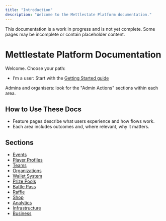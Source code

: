 ```yaml
---
title: "Introduction"
description: "Welcome to the Mettlestate Platform documentation."
---
```


<Warning>
  This documentation is a work in progress and is not yet complete. Some pages may be incomplete or contain placeholder content.
</Warning>

# Mettlestate Platform Documentation

Welcome. Choose your path:

- I’m a user: Start with the [Getting Started guide](/getting-started/overview)

Admins and organisers: look for the "Admin Actions" sections within each area.

## How to Use These Docs

- Feature pages describe what users experience and how flows work.
- Each area includes outcomes and, where relevant, why it matters.

## Sections

- [Events](/events/overview)
- [Player Profiles](/players/customization)
- [Teams](/teams/overview)
- [Organizations](/organizations/overview)
- [Wallet System](/finance/wallets)
- [Prize Pools](/finance/prize-pools)
- [Battle Pass](/engagement/battle-pass)
- [Raffle](/engagement/raffle)
- [Shop](/engagement/shop)
- [Analytics](/analytics/overview)
- [Infrastructure](/infrastructure/overview)
- [Business](/business/overview)